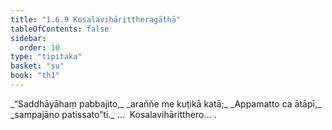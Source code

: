```yaml
---
title: "1.6.9 Kosalavihārittheragāthā"
tableOfContents: false
sidebar:
  order: 10
type: "tipitaka"
basket: "su"
book: "th1"
---
```



<DynamicBreadcrumb />

<Division number="59" book="th1">

<Paragraph number="133" type="verses" book="th1">
_“Saddhāyāhaṃ pabbajito,_  
_araññe me kuṭikā katā;_  
_Appamatto ca ātāpī,_  
_sampajāno patissato”ti._  


</Paragraph>
</Division>

<Paragraph number="134" type="center" book="th1">
…  Kosalavihāritthero… .
</Paragraph>